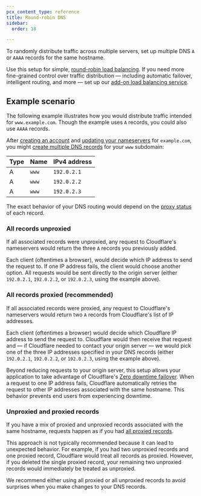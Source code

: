 ```yaml
---
pcx_content_type: reference
title: Round-robin DNS
sidebar:
  order: 18

---
```


To randomly distribute traffic across multiple servers, set up multiple DNS `A` or `AAAA` records for the same hostname.

Use this setup for simple, [round-robin load balancing](https://www.cloudflare.com/learning/dns/glossary/round-robin-dns/). If you need more fine-grained control over traffic distribution — including automatic failover, intelligent routing, and more — set up our [add-on load balancing service](/load-balancing/).

## Example scenario

The following example illustrates how you would distribute traffic intended for `www.example.com`. Though the example uses `A` records, you could also use `AAAA` records.

After [creating an account](/fundamentals/setup/account/create-account/) and [updating your nameservers](/dns/zone-setups/full-setup/setup/) for `example.com`, you might [create multiple DNS records](/dns/manage-dns-records/how-to/create-dns-records/) for your `www` subdomain:

| Type | Name  | IPv4 address |
| ---- | ----- | ------------ |
| A    | `www` | `192.0.2.1`  |
| A    | `www` | `192.0.2.2`  |
| A    | `www` | `192.0.2.3`  |

The exact behavior of your DNS routing would depend on the [proxy status](/dns/manage-dns-records/reference/proxied-dns-records/) of each record.

### All records unproxied

If all associated records were unproxied, any request to Cloudflare's nameservers would return the three `A` records you previously added.

Each client (oftentimes a browser), would decide which IP address to send the request to. If one IP address fails, the client would choose another option. All requests would be sent directly to the origin server (either `192.0.2.1`, `192.0.2.2`, or `192.0.2.3`, using the example above).

### All records proxied (recommended)

If all associated records were proxied, any request to Cloudflare's nameservers would return two `A` records from Cloudflare's list of IP addresses.

Each client (oftentimes a browser) would decide which Cloudflare IP address to send the request to. Cloudflare would then receive that request and — if Cloudflare needed to contact your origin server — we would pick one of the three IP addresses specified in your DNS records (either `192.0.2.1`, `192.0.2.2`, or `192.0.2.3`, using the example above).

Beyond reducing requests to your origin server, this setup allows your application to take advantage of Cloudflare's [Zero downtime failover](/fundamentals/security/protect-your-origin-server/#zero-downtime-failover). When a request to one IP address fails, Cloudflare automatically retries the request to other IP addresses associated with the same hostname. This behavior prevents end users from experiencing downtime.

### Unproxied and proxied records

If you have a mix of proxied and unproxied records associated with the same hostname, requests happen as if you had [all proxied records](#all-records-proxied-recommended).

This approach is not typically recommended because it can lead to unexpected behavior. For example, if you had two unproxied records and one proxied record, Cloudflare would treat all records as proxied. However, if you deleted the single proxied record, your remaining two unproxied records would immediately be treated as unproxied.

We recommend either using all proxied or all unproxied records to avoid surprises when you make changes to your DNS records.
